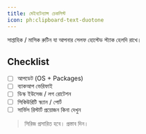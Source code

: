 ```yaml
---
title: মেইনটেন্যান্স চেকলিস্ট
icon: ph:clipboard-text-duotone
---
```


সাপ্তাহিক / মাসিক রুটিন যা আপনার সেলফ হোস্টেড স্ট্যাক হেলদি রাখে।

## Checklist
- [ ] আপডেট (OS + Packages)
- [ ] ব্যাকআপ ভেরিফাই
- [ ] ডিস্ক ইউসেজ / লগ রোটেশন
- [ ] সিকিউরিটি স্ক্যান / পোর্ট
- [ ] সার্ভিস রিস্টার্ট প্রয়োজন কিনা দেখুন

> সিরিজ প্রসারিত হবে। প্রস্তাব দিন।

